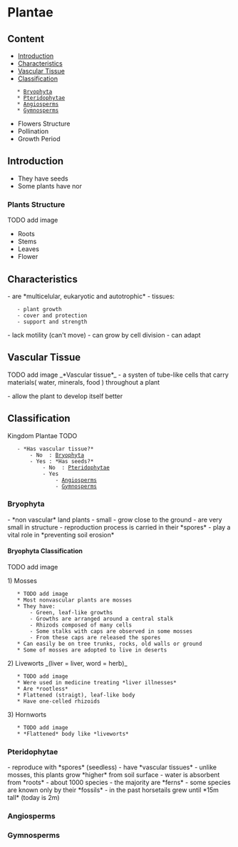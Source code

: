 = Plantae =

== Content ==

* [[#Introduction|Introduction]]
* [[#Characteristics|Characteristics]]
* [[#Vascular Tissue|Vascular Tissue]]
* [[#Classification|Classification]]
	* [[#Bryophyta|Bryophyta]]
	* [[#Pteridophytae|Pteridophytae]]
	* [[#Angiosperms|Angiosperms]]
	* [[#Gymnosperms|Gymnosperms]]
* Flowers Structure
* Pollination
* Growth Period

== Introduction ==

* They have seeds
* Some plants have nor

=== Plants Structure ===
TODO add image
* Roots
* Stems
* Leaves
* Flower

== Characteristics ==

- are *multicelular, eukaryotic and autotrophic*
- tissues:
	- plant growth
	- cover and protection
	- support and strength
- lack motility (can't move)
- can grow by cell division
- can adapt

== Vascular Tissue ==

TODO add image
_*Vascular tissue*_ - a systen of tube-like cells that carry materials( water, minerals, food ) throughout a plant

- allow the plant to develop itself better

== Classification ==

Kingdom Plantae			TODO
	- *Has vascular tissue?*
		- No  : [[#Bryophyta|Bryophyta]]
		- Yes : *Has seeds?*
			- No  : [[#Pteridophytae|Pteridophytae]]
			- Yes 
				- [[#Angiosperms|Angiosperms]]
				- [[#Gymnosperms|Gymnosperms]]

=== Bryophyta ===

- *non vascular* land plants
- small
- grow close to the ground
- are very small in structure
- reproduction process is carried in their *spores*
- play a vital role in *preventing soil erosion*

==== Bryophyta Classification ====
TODO add image

1) Mosses
	* TODO add image
	* Most nonvascular plants are mosses
	* They have:
		- Green, leaf-like growths
		- Growths are arranged around a central stalk
		- Rhizods composed of many cells
		- Some stalks with caps are observed in some mosses
		- From these caps are released the spores
	* Can easily be on tree trunks, rocks, old walls or ground
	* Some of mosses are adopted to live in deserts
2) Liveworts _(liver = liver, word = herb)_
	* TODO add image
	* Were used in medicine treating *liver illnesses*
	* Are *rootless*
	* Flattened (straigt), leaf-like body
	* Have one-celled rhizoids
3) Hornworts
	* TODO add image
	* *Flattened* body like *liveworts*

=== Pteridophytae ===

- reproduce with *spores* (seedless)
- have *vascular tissues*
- unlike mosses, this plants grow *higher* from soil surface
- water is absorbent from *roots*
- about 1000 species
- the majority are *ferns*
- some species are known only by their *fossils*
- in the past horsetails grew until *15m tall* (today is 2m)

=== Angiosperms ===

=== Gymnosperms ===
